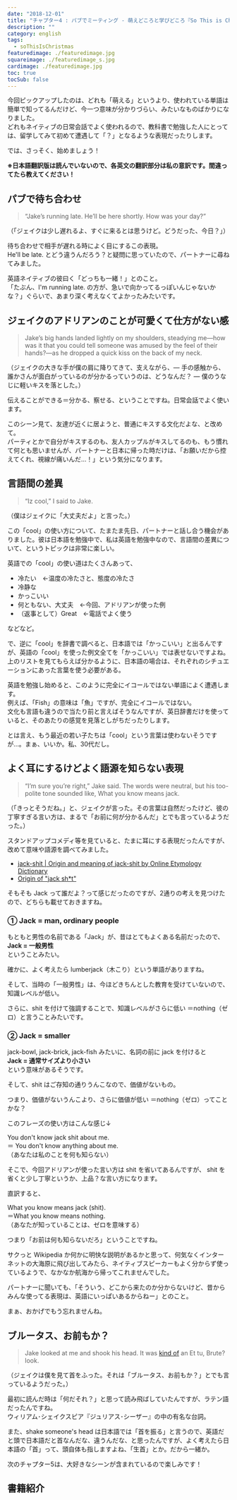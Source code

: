 ```yaml
---
date: "2018-12-01"
title: "チャプター4 : パブでミーティング - 萌えどころと学びどころ『So This is Christmas/アドリアン･イングリッシュ(6)』"
description: ""
category: english
tags:
  - soThisIsChristmas
featuredimage: ./featuredimage.jpg
squareimage: ./featuredimage_s.jpg
cardimage: ./featuredimage.jpg
toc: true
tocSub: false
---
```



今回ピックアップしたのは、どれも「萌える」というより、使われている単語は簡単で知ってるんだけど、今一つ意味が分かりづらい、みたいなものばかりになりました。  
どれもネイティブの日常会話でよく使われるので、教科書で勉強した人にとっては、留学してみて初めて遭遇して「？」となるような表現だったりします。

では、さっそく、始めましょう！

<SoThisIsChristmasIndex />

**※日本語翻訳版は読んでいないので、各英文の翻訳部分は私の意訳です。間違ってたら教えてください！**

## パブで待ち合わせ

<Blockquote srcBook="soThisIsChristmas" lang="en" book>
“Jake’s running late. He’ll be here shortly. How was your day?”
</Blockquote>

<p className="translation">（「ジェイクは少し遅れるよ、すぐに来るとは思うけど。どうだった、今日？」）</p>

<Vocabulary en="running late" ja="予定より遅れる" />

待ち合わせで相手が遅れる時によく目にするこの表現。  
He'll be late. とどう違うんだろう？と疑問に思っていたので、パートナーに尋ねてみました。

英語ネイティブの彼曰く「どっちも一緒！」とのこと。  
「たぶん、I'm running late. の方が、急いで向かってるっぽいんじゃないかな？」ぐらいで、あまり深く考えなくてよかったみたいです。

## ジェイクのアドリアンのことが可愛くて仕方がない感

<Blockquote srcBook="soThisIsChristmas" lang="en" book>
Jake’s big hands landed lightly on my shoulders, steadying me—how was it that you could tell someone was amused by the feel of their hands?—as he dropped a quick kiss on the back of my neck.
</Blockquote>

<p className="translation">（ジェイクの大きな手が僕の肩に降りてきて、支えながら、― 手の感触から、誰かさんが面白がっているのが分かるっていうのは、どうなんだ？ ― 僕のうなじに軽いキスを落とした。）</p>

<Vocabulary en="you can tell" ja="分かる" />

伝えることができる＝分かる、察せる、ということですね。日常会話でよく使います。

このシーン見て、友達が近くに居ようと、普通にキスする文化だよな、と改めて。  
パーティとかで自分がキスするのも、友人カップルがキスしてるのも、もう慣れて何とも思いませんが、パートナーと日本に帰った時だけは、「お願いだから控えてくれ、視線が痛いんだ…！」という気分になります。

## 言語間の差異

<Blockquote srcBook="soThisIsChristmas" lang="en" book>
“Iz cool,” I said to Jake.
</Blockquote>

<p className="translation">（僕はジェイクに「大丈夫だよ」と言った。）</p>

<Vocabulary en="Iz" ja="It's" />

この「cool」の使い方について、たまたま先日、パートナーと話し合う機会がありました。彼は日本語を勉強中で、私は英語を勉強中なので、言語間の差異について、というトピックは非常に楽しい。

英語での「cool」の使い道はたくさんあって、

- 冷たい　←温度の冷たさと、態度の冷たさ
- 冷静な
- かっこいい
- 何ともない、大丈夫　←今回、アドリアンが使った例
- （返事として）Great　←電話でよく使う

などなど。

で、逆に「cool」を辞書で調べると、日本語では「かっこいい」と出るんですが、英語の「cool」を使った例文全てを「かっこいい」では表せないですよね。  
上のリストを見てもらえば分かるように、日本語の場合は、それぞれのシチュエーションにあった言葉を使う必要がある。

英語を勉強し始めると、このように完全にイコールではない単語によく遭遇します。  
例えば、「Fish」の意味は「魚」ですが、完全にイコールではない。  
文化も言語も違うので当たり前と言えばそうなんですが、英日辞書だけを使っていると、そのあたりの感覚を見落としがちだったりします。

とは言え、もう最近の若い子たちは「cool」という言葉は使わないそうですが…。まぁ、いいか。私、30代だし。

## よく耳にするけどよく語源を知らない表現

<Blockquote srcBook="soThisIsChristmas" lang="en" book>
“I’m sure you’re right,” Jake said. The words were neutral, but his too-polite tone sounded like, What you know means jack.
</Blockquote>

<p className="translation">（「きっとそうだね。」と、ジェイクが言った。その言葉は自然だったけど、彼の丁寧すぎる言い方は、まるで「お前に何が分かるんだ」とでも言っているようだった。）</p>

<Vocabulary en="jack shit" ja="= nothing" />

スタンドアップコメディ等を見ていると、たまに耳にする表現だったんですが、改めて意味や語源を調べてみました。

- [jack-shit | Origin and meaning of jack-shit by Online Etymology Dictionary](https://www.etymonline.com/word/jack-shit#etymonline_v_51584)
- [Origin of "jack sh*t"](https://english.stackexchange.com/questions/20437/origin-of-jack-sht)

そもそも Jack って誰だよ？って感じだったのですが、2通りの考えを見つけたので、どちらも載せておきますね。

### ① Jack = man, ordinary people

もともと男性の名前である「Jack」が、昔はとてもよくある名前だったので、  
**Jack = 一般男性**  
ということみたい。

確かに、よく考えたら lumberjack（木こり）という単語がありますね。

そして、当時の「一般男性」は、今ほどきちんとした教育を受けていないので、知識レベルが低い。

さらに、shit を付けて強調することで、知識レベルがさらに低い ＝nothing（ゼロ）と言うことみたいです。

### ② Jack = smaller

jack-bowl, jack-brick, jack-fish みたいに、名詞の前に jack を付けると  
**Jack = 通常サイズより小さい**  
という意味があるそうです。

そして、shit はご存知の通りうんこなので、価値がないもの。

つまり、価値がないうんこより、さらに価値が低い ＝nothing（ゼロ）ってことかな？

このフレーズの使い方はこんな感じ↓

You don't know jack shit about me.  
＝ You don't know anything about me.  
（あなたは私のことを何も知らない）

そこで、今回アドリアンが使った言い方は shit を省いてあるんですが、 shit を省くと少し丁寧というか、上品？な言い方になります。

直訳すると、

What you know means jack (shit).  
＝What you know means nothing.  
（あなたが知っていることは、ゼロを意味する）

つまり「お前は何も知らないだろ」ということですね。

サクっと Wikipedia か何かに明快な説明があるかと思って、何気なくインターネットの大海原に飛び出してみたら、ネイティブスピーカーもよく分からず使っているようで、なかなか航海から帰ってこれませんでした。

パートナーに聞いても、「そういう、どこから来たのか分からないけど、昔からみんな使ってる表現は、英語にいっぱいあるからねー」とのこと。

まぁ、おかげでもう忘れませんね。

## ブルータス、お前もか？

<Blockquote srcBook="soThisIsChristmas" lang="en" book>
Jake looked at me and shook his head. It was <a href="/vocabulary/kind-of/">kind of</a> an Et tu, Brute? look.
</Blockquote>

<p className="translation">（ジェイクは僕を見て首をふった。それは「ブルータス、お前もか？」とでも言っているようだった。）</p>

<Vocabulary en="Et tu, Brute?" ja="ブルータス、お前もか？" />

最初に読んだ時は「何だそれ？」と思って読み飛ばしていたんですが、ラテン語だったんですね。  
ウィリアム･シェイクスピア『ジュリアス･シーザー』の中の有名な台詞。

また、shake someone's head は日本語では「首を振る」と言うので、英語だと頭で日本語だと首なんだな、違うんだな、と思ったんですが、よく考えたら日本語の「首」って、頭自体も指しますよね、「生首」とか。だから一緒か。

次のチャプター5は、大好きなシーンが含まれているので楽しみです！

## 書籍紹介

<Amazon book="soThisIsChristmas" />

<SoThisIsChristmasIndex open />
